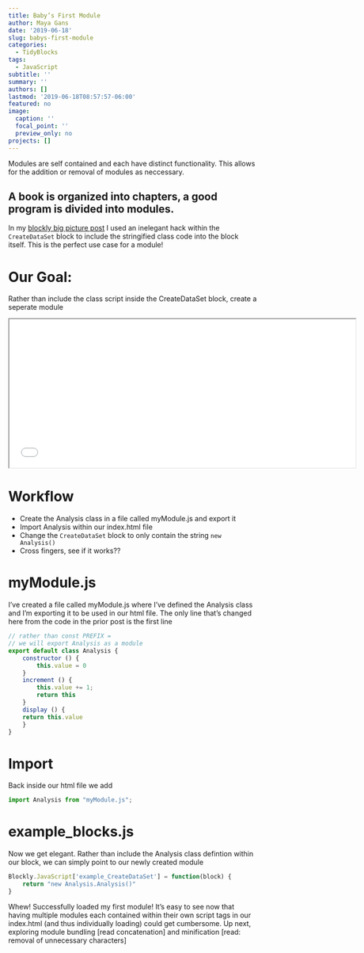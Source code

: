 ```yaml
---
title: Baby’s First Module
author: Maya Gans
date: '2019-06-18'
slug: babys-first-module
categories:
  - TidyBlocks
tags:
  - JavaScript
subtitle: ''
summary: ''
authors: []
lastmod: '2019-06-18T08:57:57-06:00'
featured: no
image:
  caption: ''
  focal_point: ''
  preview_only: no
projects: []
---
```


Modules are self contained and each have distinct functionality. This allows for the addition or removal of modules as neccessary.

## A book is organized into chapters, a good program is divided into modules.
In my [blockly big picture post](https://maya.rbind.io/post/2019/blockly-the-big-picture/) I used an inelegant hack within the `CreateDataSet` block to include the stringified class code into the block itself. This is the perfect use case for a module!

# Our Goal:
Rather than include the class script inside the CreateDataSet block, create a seperate module

<iframe id="demo block-iframe" height="300" width="700" src="../../../example_withModule/index.html" scrolling = "false"></iframe>
 
# Workflow
* Create the Analysis class in a file called myModule.js and export it
* Import Analysis within our index.html file
* Change the `CreateDataSet` block to only contain the string `new Analysis()`
* Cross fingers, see if it works??

# myModule.js
I’ve created a file called myModule.js where I’ve defined the Analysis class and I’m exporting it to be used in our html file. The only line that's changed here from the code in the prior post is the first line

```js

// rather than const PREFIX = 
// we will export Analysis as a module
export default class Analysis {
    constructor () { 
        this.value = 0 
    }
    increment () { 
        this.value += 1; 
        return this 
    }
    display () {
    return this.value 
    }
}
```

# Import
Back inside our html file we add
```js
import Analysis from "myModule.js";
```

# example_blocks.js
Now we get elegant. Rather than include the Analysis class defintion within our block, we can simply point to our newly created module
```js
Blockly.JavaScript['example_CreateDataSet'] = function(block) {
    return "new Analysis.Analysis()"
}
```

Whew! Successfully loaded my first module! It’s easy to see now that having multiple modules each contained within their own script tags in our index.html (and thus individually loading) could get cumbersome. Up next, exploring module bundling [read concatenation] and minification [read: removal of unnecessary characters]
